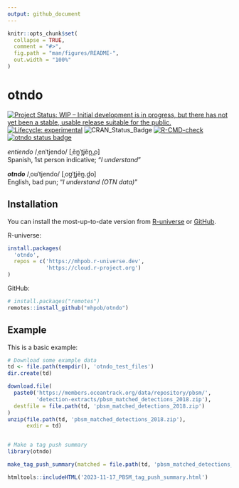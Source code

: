 ```yaml
---
output: github_document
---
```


<!-- README.md is generated from README.Rmd. Please edit that file -->

```r
knitr::opts_chunk$set(
  collapse = TRUE,
  comment = "#>",
  fig.path = "man/figures/README-",
  out.width = "100%"
)
```

# otndo

<!-- badges: start -->
[![Project Status: WIP – Initial development is in progress, but there has not yet been a stable, usable release suitable for the public.](https://www.repostatus.org/badges/latest/wip.svg)](https://www.repostatus.org/#wip)
[![Lifecycle: experimental](https://img.shields.io/badge/lifecycle-experimental-orange.svg)](https://www.tidyverse.org/lifecycle/#experimental)
![CRAN\_Status\_Badge](http://www.r-pkg.org/badges/version/otndo)
[![R-CMD-check](https://github.com/mhpob/otndo/actions/workflows/R-CMD-check.yaml/badge.svg)](https://github.com/mhpob/otndo/actions/workflows/R-CMD-check.yaml)
[![otndo status badge](https://mhpob.r-universe.dev/badges/otndo)](https://mhpob.r-universe.dev/otndo)
<!-- badges: end -->

*entiendo* /ˌenˈtjendo/ [ˌẽn̪ˈt̪jẽn̪.̪o]\   
Spanish, 1st person indicative; "*I understand*"

***otndo*** /ˌoʊˈtjendo/ [ˌoʊ̪ˈt̪jẽn̪.d̪o]\
English, bad pun; "*I understand (OTN data)*"

## Installation

You can install the most-up-to-date version from [R-universe](https://mhpob.r-universe.dev/otndo) or [GitHub](https://github.com/mhpob/otndo).

R-universe:
```r
install.packages(
  'otndo',
  repos = c('https://mhpob.r-universe.dev',
            'https://cloud.r-project.org')
)
```

GitHub:
```r
# install.packages("remotes")
remotes::install_github("mhpob/otndo")
```

## Example

This is a basic example:

```r
# Download some example data
td <- file.path(tempdir(), 'otndo_test_files')
dir.create(td)

download.file(
  paste0('https://members.oceantrack.org/data/repository/pbsm/',
         'detection-extracts/pbsm_matched_detections_2018.zip'),
  destfile = file.path(td, 'pbsm_matched_detections_2018.zip')
)
unzip(file.path(td, 'pbsm_matched_detections_2018.zip'),
      exdir = td)


# Make a tag push summary
library(otndo)

make_tag_push_summary(matched = file.path(td, 'pbsm_matched_detections_2018.csv'))
```

```r
htmltools::includeHTML('2023-11-17_PBSM_tag_push_summary.html')
```

